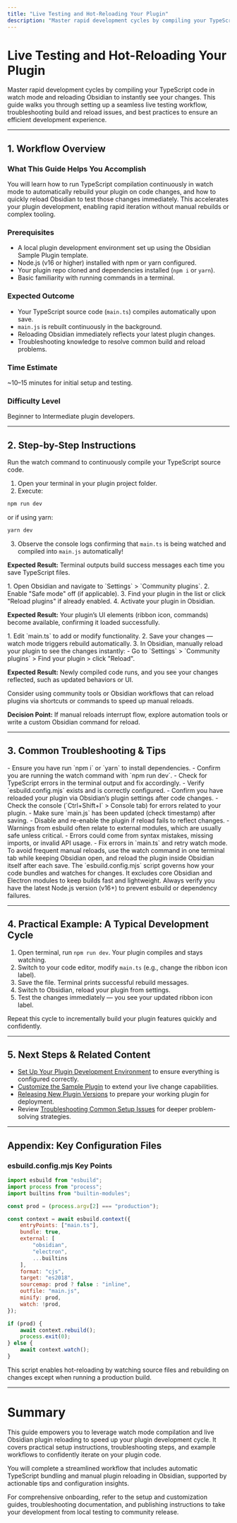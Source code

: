 ```yaml
---
title: "Live Testing and Hot-Reloading Your Plugin"
description: "Master rapid development cycles by compiling your TypeScript code in watch mode and reloading Obsidian to instantly see your changes. Includes common troubleshooting tips for build and reload issues."
---
```


# Live Testing and Hot-Reloading Your Plugin

Master rapid development cycles by compiling your TypeScript code in watch mode and reloading Obsidian to instantly see your changes. This guide walks you through setting up a seamless live testing workflow, troubleshooting build and reload issues, and best practices to ensure an efficient development experience.

---

## 1. Workflow Overview

### What This Guide Helps You Accomplish
You will learn how to run TypeScript compilation continuously in watch mode to automatically rebuild your plugin on code changes, and how to quickly reload Obsidian to test those changes immediately. This accelerates your plugin development, enabling rapid iteration without manual rebuilds or complex tooling.

### Prerequisites
- A local plugin development environment set up using the Obsidian Sample Plugin template.
- Node.js (v16 or higher) installed with npm or yarn configured.
- Your plugin repo cloned and dependencies installed (`npm i` or `yarn`).
- Basic familiarity with running commands in a terminal.

### Expected Outcome
- Your TypeScript source code (`main.ts`) compiles automatically upon save.
- `main.js` is rebuilt continuously in the background.
- Reloading Obsidian immediately reflects your latest plugin changes.
- Troubleshooting knowledge to resolve common build and reload problems.

### Time Estimate
~10–15 minutes for initial setup and testing.

### Difficulty Level
Beginner to Intermediate plugin developers.

---

## 2. Step-by-Step Instructions

<Steps>
<Step title="Start TypeScript Compilation in Watch Mode">
Run the watch command to continuously compile your TypeScript source code.

1. Open your terminal in your plugin project folder.
2. Execute:

```bash
npm run dev
```

or if using yarn:

```bash
yarn dev
```

3. Observe the console logs confirming that `main.ts` is being watched and compiled into `main.js` automatically!

**Expected Result:** Terminal outputs build success messages each time you save TypeScript files.
</Step>

<Step title="Load Your Plugin in Obsidian">
1. Open Obsidian and navigate to `Settings` > `Community plugins`.
2. Enable "Safe mode" off (if applicable).
3. Find your plugin in the list or click "Reload plugins" if already enabled.
4. Activate your plugin in Obsidian.

**Expected Result:** Your plugin’s UI elements (ribbon icon, commands) become available, confirming it loaded successfully.
</Step>

<Step title="Make Code Changes and Reload">
1. Edit `main.ts` to add or modify functionality.
2. Save your changes — watch mode triggers rebuild automatically.
3. In Obsidian, manually reload your plugin to see the changes instantly:
   - Go to `Settings` > `Community plugins` > Find your plugin > click "Reload".

**Expected Result:** Newly compiled code runs, and you see your changes reflected, such as updated behaviors or UI.
</Step>

<Step title="Automate Reloading (Optional)">
Consider using community tools or Obsidian workflows that can reload plugins via shortcuts or commands to speed up manual reloads.

**Decision Point:** If manual reloads interrupt flow, explore automation tools or write a custom Obsidian command for reload.
</Step>
</Steps>

---

## 3. Common Troubleshooting & Tips

<AccordionGroup title="Build and Reload Troubleshooting">
<Accordion title="TypeScript Does Not Compile or Watch Fails">
- Ensure you have run `npm i` or `yarn` to install dependencies.
- Confirm you are running the watch command with `npm run dev`.
- Check for TypeScript errors in the terminal output and fix accordingly.
- Verify `esbuild.config.mjs` exists and is correctly configured.
</Accordion>

<Accordion title="Plugin Does Not Reload or Show Changes in Obsidian">
- Confirm you have reloaded your plugin via Obsidian’s plugin settings after code changes.
- Check the console (`Ctrl+Shift+I` > Console tab) for errors related to your plugin.
- Make sure `main.js` has been updated (check timestamp) after saving.
- Disable and re-enable the plugin if reload fails to reflect changes.
</Accordion>

<Accordion title="Build Logs Show Warnings or Errors">
- Warnings from esbuild often relate to external modules, which are usually safe unless critical.
- Errors could come from syntax mistakes, missing imports, or invalid API usage.
- Fix errors in `main.ts` and retry watch mode.
</Accordion>
</AccordionGroup>

<Tip>
To avoid frequent manual reloads, use the watch command in one terminal tab while keeping Obsidian open, and reload the plugin inside Obsidian itself after each save.
</Tip>

<Note>
The `esbuild.config.mjs` script governs how your code bundles and watches for changes. It excludes core Obsidian and Electron modules to keep builds fast and lightweight.
</Note>

<Warning>
Always verify you have the latest Node.js version (v16+) to prevent esbuild or dependency failures.
</Warning>

---

## 4. Practical Example: A Typical Development Cycle

1. Open terminal, run `npm run dev`. Your plugin compiles and stays watching.
2. Switch to your code editor, modify `main.ts` (e.g., change the ribbon icon label).
3. Save the file. Terminal prints successful rebuild messages.
4. Switch to Obsidian, reload your plugin from settings.
5. Test the changes immediately — you see your updated ribbon icon label.

Repeat this cycle to incrementally build your plugin features quickly and confidently.

---

## 5. Next Steps & Related Content

- [Set Up Your Plugin Development Environment](/obsidian-sample-plugin-guides/getting-started-workflows/setup-development-environment) to ensure everything is configured correctly.
- [Customize the Sample Plugin](/obsidian-sample-plugin-guides/getting-started-workflows/customize-sample-plugin) to extend your live change capabilities.
- [Releasing New Plugin Versions](/obsidian-sample-plugin-guides/release-publish-best-practices/releasing-new-versions) to prepare your working plugin for deployment.
- Review [Troubleshooting Common Setup Issues](/getting-started/first-run-validation/troubleshooting) for deeper problem-solving strategies.

---

## Appendix: Key Configuration Files

### esbuild.config.mjs Key Points

```js
import esbuild from "esbuild";
import process from "process";
import builtins from "builtin-modules";

const prod = (process.argv[2] === "production");

const context = await esbuild.context({
    entryPoints: ["main.ts"],
    bundle: true,
    external: [
        "obsidian",
        "electron",
        ...builtins
    ],
    format: "cjs",
    target: "es2018",
    sourcemap: prod ? false : "inline",
    outfile: "main.js",
    minify: prod,
    watch: !prod,
});

if (prod) {
    await context.rebuild();
    process.exit(0);
} else {
    await context.watch();
}
```

This script enables hot-reloading by watching source files and rebuilding on changes except when running a production build.

---

# Summary

This guide empowers you to leverage watch mode compilation and live Obsidian plugin reloading to speed up your plugin development cycle. It covers practical setup instructions, troubleshooting steps, and example workflows to confidently iterate on your plugin code.

You will complete a streamlined workflow that includes automatic TypeScript bundling and manual plugin reloading in Obsidian, supported by actionable tips and configuration insights.

For comprehensive onboarding, refer to the setup and customization guides, troubleshooting documentation, and publishing instructions to take your development from local testing to community release.